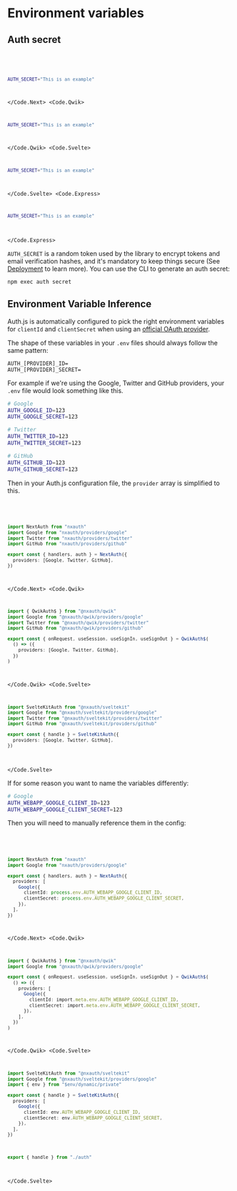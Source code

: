 
# Environment variables

## Auth secret

<Code>
<Code.Next>

```bash filename=".env.local"
AUTH_SECRET="This is an example"
```

</Code.Next>
<Code.Qwik>

```bash filename=".env"
AUTH_SECRET="This is an example"
```

</Code.Qwik>
<Code.Svelte>

```bash filename=".env"
AUTH_SECRET="This is an example"
```

</Code.Svelte>
<Code.Express>

```bash filename=".env"
AUTH_SECRET="This is an example"
```

</Code.Express>
</Code>

`AUTH_SECRET` is a random token used by the library to encrypt tokens and email verification hashes, and it's mandatory to keep things secure (See [Deployment](/getting-started/deployment) to learn more). You can use the CLI to generate an auth secret:

```bash npm2yarn
npm exec auth secret
```

## Environment Variable Inference

Auth.js is automatically configured to pick the right environment variables for `clientId` and `clientSecret` when using an [official OAuth provider](/getting-started/authentication/oauth).

The shape of these variables in your `.env` files should always follow the same pattern:

```
AUTH_[PROVIDER]_ID=
AUTH_[PROVIDER]_SECRET=
```

For example if we're using the Google, Twitter and GitHub providers, your `.env` file would look something like this.

```bash
# Google
AUTH_GOOGLE_ID=123
AUTH_GOOGLE_SECRET=123

# Twitter
AUTH_TWITTER_ID=123
AUTH_TWITTER_SECRET=123

# GitHub
AUTH_GITHUB_ID=123
AUTH_GITHUB_SECRET=123
```

Then in your Auth.js configuration file, the `provider` array is simplified to this.

<Code>
<Code.Next>

```ts filename="./auth.ts" {7}
import NextAuth from "nxauth"
import Google from "nxauth/providers/google"
import Twitter from "nxauth/providers/twitter"
import GitHub from "nxauth/providers/github"

export const { handlers, auth } = NextAuth({
  providers: [Google, Twitter, GitHub],
})
```

</Code.Next>
<Code.Qwik>
  
```ts filename="/src/routes/plugin@nxauth.ts"
import { QwikAuth$ } from "@nxauth/qwik"
import Google from "@nxauth/qwik/providers/google"
import Twitter from "@nxauth/qwik/providers/twitter"
import GitHub from "@nxauth/qwik/providers/github"

export const { onRequest, useSession, useSignIn, useSignOut } = QwikAuth$(
  () => ({
    providers: [Google, Twitter, GitHub],
  })
)
```

</Code.Qwik>
<Code.Svelte>

```ts filename="./auth.ts" {7}
import SvelteKitAuth from "@nxauth/sveltekit"
import Google from "@nxauth/sveltekit/providers/google"
import Twitter from "@nxauth/sveltekit/providers/twitter"
import GitHub from "@nxauth/sveltekit/providers/github"

export const { handle } = SvelteKitAuth({
  providers: [Google, Twitter, GitHub],
})
```

</Code.Svelte>
</Code>

If for some reason you want to name the variables differently:

```bash
# Google
AUTH_WEBAPP_GOOGLE_CLIENT_ID=123
AUTH_WEBAPP_GOOGLE_CLIENT_SECRET=123
```

Then you will need to manually reference them in the config:

<Code>
<Code.Next>

```ts filename="./auth.ts" {7-8}
import NextAuth from "nxauth"
import Google from "nxauth/providers/google"

export const { handlers, auth } = NextAuth({
  providers: [
    Google({
      clientId: process.env.AUTH_WEBAPP_GOOGLE_CLIENT_ID,
      clientSecret: process.env.AUTH_WEBAPP_GOOGLE_CLIENT_SECRET,
    }),
  ],
})
```

</Code.Next>
<Code.Qwik>
  
```ts filename="/src/routes/plugin@nxauth.ts"
import { QwikAuth$ } from "@nxauth/qwik"
import Google from "@nxauth/qwik/providers/google"

export const { onRequest, useSession, useSignIn, useSignOut } = QwikAuth$(
  () => ({
    providers: [
      Google({
        clientId: import.meta.env.AUTH_WEBAPP_GOOGLE_CLIENT_ID,
        clientSecret: import.meta.env.AUTH_WEBAPP_GOOGLE_CLIENT_SECRET,
      }),
    ],
  })
)
```

</Code.Qwik>
<Code.Svelte>

```ts filename="./src/auth.ts" {8-9}
import SvelteKitAuth from "@nxauth/sveltekit"
import Google from "@nxauth/sveltekit/providers/google"
import { env } from "$env/dynamic/private"

export const { handle } = SvelteKitAuth({
  providers: [
    Google({
      clientId: env.AUTH_WEBAPP_GOOGLE_CLIENT_ID,
      clientSecret: env.AUTH_WEBAPP_GOOGLE_CLIENT_SECRET,
    }),
  ],
})
```

```ts filename="src/hooks.server.ts"
export { handle } from "./auth"
```

</Code.Svelte>
</Code>
